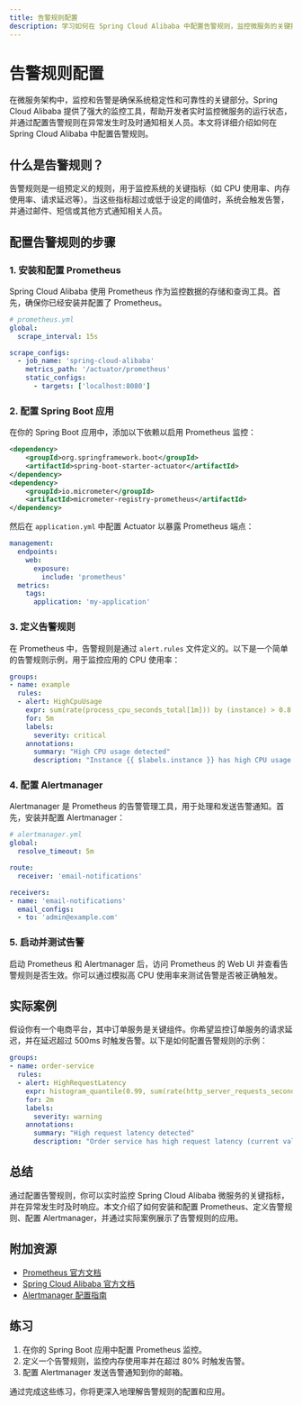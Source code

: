 ```yaml
---
title: 告警规则配置
description: 学习如何在 Spring Cloud Alibaba 中配置告警规则，监控微服务的关键指标并及时响应异常情况。
---
```


# 告警规则配置

在微服务架构中，监控和告警是确保系统稳定性和可靠性的关键部分。Spring Cloud Alibaba 提供了强大的监控工具，帮助开发者实时监控微服务的运行状态，并通过配置告警规则在异常发生时及时通知相关人员。本文将详细介绍如何在 Spring Cloud Alibaba 中配置告警规则。

## 什么是告警规则？

告警规则是一组预定义的规则，用于监控系统的关键指标（如 CPU 使用率、内存使用率、请求延迟等）。当这些指标超过或低于设定的阈值时，系统会触发告警，并通过邮件、短信或其他方式通知相关人员。

## 配置告警规则的步骤

### 1. 安装和配置 Prometheus

Spring Cloud Alibaba 使用 Prometheus 作为监控数据的存储和查询工具。首先，确保你已经安装并配置了 Prometheus。

```yaml
# prometheus.yml
global:
  scrape_interval: 15s

scrape_configs:
  - job_name: 'spring-cloud-alibaba'
    metrics_path: '/actuator/prometheus'
    static_configs:
      - targets: ['localhost:8080']
```

### 2. 配置 Spring Boot 应用

在你的 Spring Boot 应用中，添加以下依赖以启用 Prometheus 监控：

```xml
<dependency>
    <groupId>org.springframework.boot</groupId>
    <artifactId>spring-boot-starter-actuator</artifactId>
</dependency>
<dependency>
    <groupId>io.micrometer</groupId>
    <artifactId>micrometer-registry-prometheus</artifactId>
</dependency>
```

然后在 `application.yml` 中配置 Actuator 以暴露 Prometheus 端点：

```yaml
management:
  endpoints:
    web:
      exposure:
        include: 'prometheus'
  metrics:
    tags:
      application: 'my-application'
```

### 3. 定义告警规则

在 Prometheus 中，告警规则是通过 `alert.rules` 文件定义的。以下是一个简单的告警规则示例，用于监控应用的 CPU 使用率：

```yaml
groups:
- name: example
  rules:
  - alert: HighCpuUsage
    expr: sum(rate(process_cpu_seconds_total[1m])) by (instance) > 0.8
    for: 5m
    labels:
      severity: critical
    annotations:
      summary: "High CPU usage detected"
      description: "Instance {{ $labels.instance }} has high CPU usage (current value: {{ $value }})."
```

### 4. 配置 Alertmanager

Alertmanager 是 Prometheus 的告警管理工具，用于处理和发送告警通知。首先，安装并配置 Alertmanager：

```yaml
# alertmanager.yml
global:
  resolve_timeout: 5m

route:
  receiver: 'email-notifications'

receivers:
- name: 'email-notifications'
  email_configs:
  - to: 'admin@example.com'
```

### 5. 启动并测试告警

启动 Prometheus 和 Alertmanager 后，访问 Prometheus 的 Web UI 并查看告警规则是否生效。你可以通过模拟高 CPU 使用率来测试告警是否被正确触发。

## 实际案例

假设你有一个电商平台，其中订单服务是关键组件。你希望监控订单服务的请求延迟，并在延迟超过 500ms 时触发告警。以下是如何配置告警规则的示例：

```yaml
groups:
- name: order-service
  rules:
  - alert: HighRequestLatency
    expr: histogram_quantile(0.99, sum(rate(http_server_requests_seconds_bucket{application="order-service"}[1m])) by (le) > 0.5
    for: 2m
    labels:
      severity: warning
    annotations:
      summary: "High request latency detected"
      description: "Order service has high request latency (current value: {{ $value }})."
```

## 总结

通过配置告警规则，你可以实时监控 Spring Cloud Alibaba 微服务的关键指标，并在异常发生时及时响应。本文介绍了如何安装和配置 Prometheus、定义告警规则、配置 Alertmanager，并通过实际案例展示了告警规则的应用。

## 附加资源

- [Prometheus 官方文档](https://prometheus.io/docs/)
- [Spring Cloud Alibaba 官方文档](https://github.com/alibaba/spring-cloud-alibaba)
- [Alertmanager 配置指南](https://prometheus.io/docs/alerting/latest/configuration/)

## 练习

1. 在你的 Spring Boot 应用中配置 Prometheus 监控。
2. 定义一个告警规则，监控内存使用率并在超过 80% 时触发告警。
3. 配置 Alertmanager 发送告警通知到你的邮箱。

通过完成这些练习，你将更深入地理解告警规则的配置和应用。